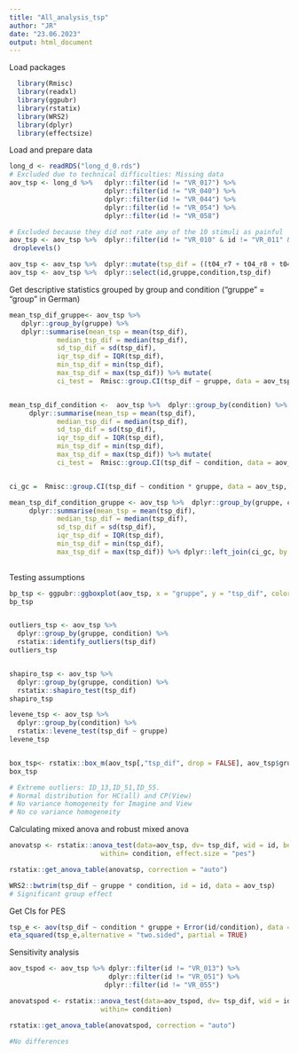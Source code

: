 ---
title: "All_analysis_tsp"
author: "JR"
date: "23.06.2023"
output: html_document
---

Load packages
```{r include=FALSE}
  library(Rmisc) 
  library(readxl)
  library(ggpubr) 
  library(rstatix) 
  library(WRS2)
  library(dplyr) 
  library(effectsize)
```

Load and prepare data
```{r}
long_d <- readRDS("long_d_0.rds")
# Excluded due to technical difficulties: Missing data
aov_tsp <- long_d %>%   dplyr::filter(id != "VR_017") %>%
                        dplyr::filter(id != "VR_040") %>%
                        dplyr::filter(id != "VR_044") %>%
                        dplyr::filter(id != "VR_054") %>%
                        dplyr::filter(id != "VR_058")

# Excluded because they did not rate any of the 10 stimuli as painful
aov_tsp <- aov_tsp %>%  dplyr::filter(id != "VR_010" & id != "VR_011" & id != "VR_014" & id != "VR_019" & id != "VR_024" & id != "VR_026" & id != "VR_029"& id != "VR_030"& id != "VR_031"& id != "VR_032"& id != "VR_033"& id != "VR_034"& id != "VR_038" ) %>%
 droplevels()

aov_tsp <- aov_tsp %>%  dplyr::mutate(tsp_dif = ((t04_r7 + t04_r8 + t04_r9)/3)-((t04_r0 + t04_r1 + t04_r2)/3))
aov_tsp <- aov_tsp %>%  dplyr::select(id,gruppe,condition,tsp_dif)

```

Get descriptive statistics grouped by group and condition
("gruppe" = "group" in German) 
```{r}
mean_tsp_dif_gruppe<- aov_tsp %>%
   dplyr::group_by(gruppe) %>%
   dplyr::summarise(mean_tsp = mean(tsp_dif),
            median_tsp_dif = median(tsp_dif),
            sd_tsp_dif = sd(tsp_dif),
            iqr_tsp_dif = IQR(tsp_dif),
            min_tsp_dif = min(tsp_dif),
            max_tsp_dif = max(tsp_dif)) %>% mutate(
            ci_test =  Rmisc::group.CI(tsp_dif ~ gruppe, data = aov_tsp, ci = .95))


mean_tsp_dif_condition <-  aov_tsp %>%  dplyr::group_by(condition) %>%
     dplyr::summarise(mean_tsp = mean(tsp_dif),
            median_tsp_dif = median(tsp_dif),
            sd_tsp_dif = sd(tsp_dif),
            iqr_tsp_dif = IQR(tsp_dif),
            min_tsp_dif = min(tsp_dif),
            max_tsp_dif = max(tsp_dif)) %>% mutate(
            ci_test =  Rmisc::group.CI(tsp_dif ~ condition, data = aov_tsp, ci = .95))


ci_gc =  Rmisc::group.CI(tsp_dif ~ condition * gruppe, data = aov_tsp, ci = .95)

mean_tsp_dif_condition_gruppe <- aov_tsp %>%  dplyr::group_by(gruppe, condition) %>%
     dplyr::summarise(mean_tsp = mean(tsp_dif),
            median_tsp_dif = median(tsp_dif),
            sd_tsp_dif = sd(tsp_dif),
            iqr_tsp_dif = IQR(tsp_dif),
            min_tsp_dif = min(tsp_dif),
            max_tsp_dif = max(tsp_dif)) %>% dplyr::left_join(ci_gc, by = c("gruppe","condition"))
           
```

Testing assumptions
```{r}
bp_tsp <- ggpubr::ggboxplot(aov_tsp, x = "gruppe", y = "tsp_dif", color = "condition", palette = "jco" , add = c("mean_se"))
bp_tsp


outliers_tsp <- aov_tsp %>%
  dplyr::group_by(gruppe, condition) %>%
  rstatix::identify_outliers(tsp_dif)
outliers_tsp


shapiro_tsp <- aov_tsp %>%
  dplyr::group_by(gruppe, condition) %>%
  rstatix::shapiro_test(tsp_dif)
shapiro_tsp

levene_tsp <- aov_tsp %>%
  dplyr::group_by(condition) %>%
  rstatix::levene_test(tsp_dif ~ gruppe)
levene_tsp


box_tsp<- rstatix::box_m(aov_tsp[,"tsp_dif", drop = FALSE], aov_tsp$gruppe)
box_tsp

# Extreme outliers: ID_13,ID_51,ID_55.
# Normal distribution for HC(all) and CP(View)
# No variance homogeneity for Imagine and View
# No co variance homogeneity
```

Calculating mixed anova and robust mixed anova
```{r}
anovatsp <- rstatix::anova_test(data=aov_tsp, dv= tsp_dif, wid = id, between =gruppe,
                       within= condition, effect.size = "pes")

rstatix::get_anova_table(anovatsp, correction = "auto")

WRS2::bwtrim(tsp_dif ~ gruppe * condition, id = id, data = aov_tsp)
# Significant group effect
```

Get CIs for PES
```{r}
tsp_e <- aov(tsp_dif ~ condition * gruppe + Error(id/condition), data = aov_tsp)
eta_squared(tsp_e,alternative = "two.sided", partial = TRUE)
```


Sensitivity analysis
```{r}
aov_tspod <- aov_tsp %>% dplyr::filter(id != "VR_013") %>%
                         dplyr::filter(id != "VR_051") %>%
                        dplyr::filter(id != "VR_055") 

anovatspod <- rstatix::anova_test(data=aov_tspod, dv= tsp_dif, wid = id, between =gruppe,
                       within= condition)

rstatix::get_anova_table(anovatspod, correction = "auto")

#No differences
```




